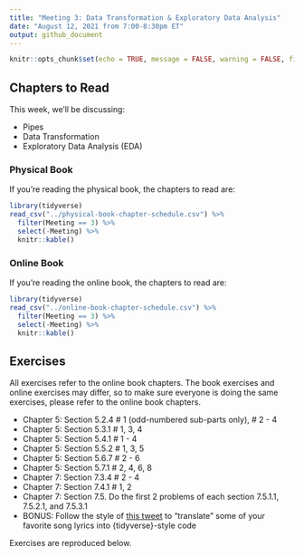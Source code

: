 ```yaml
---
title: "Meeting 3: Data Transformation & Exploratory Data Analysis"
date: "August 12, 2021 from 7:00-8:30pm ET"
output: github_document
---
```


```r
knitr::opts_chunk$set(echo = TRUE, message = FALSE, warning = FALSE, fig.align = "center")
```

## Chapters to Read

This week, we'll be discussing: 

- Pipes
- Data Transformation
- Exploratory Data Analysis (EDA)

### Physical Book

If you're reading the physical book, the chapters to read are: 

```r
library(tidyverse)
read_csv("../physical-book-chapter-schedule.csv") %>% 
  filter(Meeting == 3) %>% 
  select(-Meeting) %>% 
  knitr::kable()
```

### Online Book

If you're reading the online book, the chapters to read are: 

```r
library(tidyverse)
read_csv("../online-book-chapter-schedule.csv") %>% 
  filter(Meeting == 3) %>% 
  select(-Meeting) %>% 
  knitr::kable()
```

## Exercises 

All exercises refer to the online book chapters. The book exercises and online exercises may differ, so to make sure everyone is doing the same exercises, please refer to the online book chapters.

- Chapter 5: Section 5.2.4 # 1 (odd-numbered sub-parts only), # 2 - 4
- Chapter 5: Section 5.3.1 # 1, 3, 4
- Chapter 5: Section 5.4.1 # 1 - 4
- Chapter 5: Section 5.5.2 # 1, 3, 5
- Chapter 5: Section 5.6.7 # 2 - 6
- Chapter 5: Section 5.7.1 # 2, 4, 6, 8
- Chapter 7: Section 7.3.4 # 2 - 4
- Chapter 7: Section 7.4.1 # 1, 2
- Chapter 7: Section 7.5. Do the first 2 problems of each section 7.5.1.1, 7.5.2.1, and 7.5.3.1
- BONUS: Follow the style of [this tweet](https://twitter.com/hadleywickham/status/1359852563726819332?s=20) to "translate" some of your favorite song lyrics into {tidyverse}-style code  


Exercises are reproduced below.


